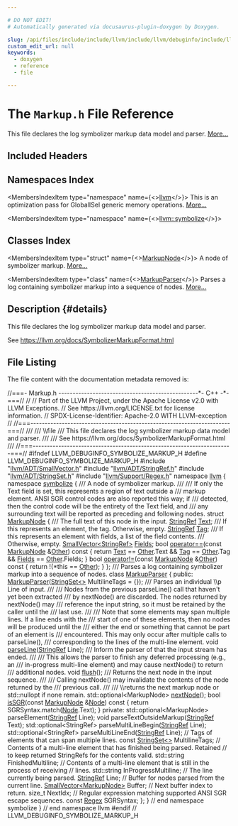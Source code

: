 ```yaml
---

# DO NOT EDIT!
# Automatically generated via docusaurus-plugin-doxygen by Doxygen.

slug: /api/files/include/include/llvm/include/llvm/debuginfo/include/llvm/debuginfo/symbolize/markup-h
custom_edit_url: null
keywords:
  - doxygen
  - reference
  - file

---
```





# The `Markup.h` File Reference

<DoxygenPage pluginConfig={pluginConfig}>

This file declares the log symbolizer markup data model and parser. <a href="#details">More...</a>

## Included Headers

<IncludesList>
<IncludesListItem
  filePath="llvm/ADT/SmallVector.h"
  permalink="/docs/api/files/include/include/llvm/include/llvm/adt/smallvector-h"
  isLocal="true" />
<IncludesListItem
  filePath="llvm/ADT/StringRef.h"
  permalink="/docs/api/files/include/include/llvm/include/llvm/adt/stringref-h"
  isLocal="true" />
<IncludesListItem
  filePath="llvm/ADT/StringSet.h"
  permalink="/docs/api/files/include/include/llvm/include/llvm/adt/stringset-h"
  isLocal="true" />
<IncludesListItem
  filePath="llvm/Support/Regex.h"
  permalink="/docs/api/files/include/include/llvm/include/llvm/support/regex-h"
  isLocal="true" />
</IncludesList>

## Namespaces Index

<MembersIndex>

<MembersIndexItem
  type="namespace"
  name={<><a href="/docs/api/namespaces/llvm">llvm</a></>}>
This is an optimization pass for GlobalISel generic memory operations. <a href="/docs/api/namespaces/llvm/#details">More...</a>
</MembersIndexItem>

<MembersIndexItem
  type="namespace"
  name={<><a href="/docs/api/namespaces/llvm/symbolize">llvm::symbolize</a></>}>
</MembersIndexItem>

</MembersIndex>

## Classes Index

<MembersIndex>

<MembersIndexItem
  type="struct"
  name={<><a href="/docs/api/structs/llvm/symbolize/markupnode">MarkupNode</a></>}>
A node of symbolizer markup. <a href="/docs/api/structs/llvm/symbolize/markupnode/#details">More...</a>
</MembersIndexItem>

<MembersIndexItem
  type="class"
  name={<><a href="/docs/api/classes/llvm/symbolize/markupparser">MarkupParser</a></>}>
Parses a log containing symbolizer markup into a sequence of nodes. <a href="/docs/api/classes/llvm/symbolize/markupparser/#details">More...</a>
</MembersIndexItem>

</MembersIndex>

## Description {#details}

This file declares the log symbolizer markup data model and parser.

See <a href="https://llvm.org/docs/SymbolizerMarkupFormat.html">https://llvm.org/docs/SymbolizerMarkupFormat.html</a>

## File Listing

The file content with the documentation metadata removed is:

<ProgramListing>

<Link id="l00001" /><CodeLine lineNumber="1"><span class="doxyHighlightComment">//===- Markup.h -------------------------------------------------&#42;- C++ -&#42;-===//</span></CodeLine>
<Link id="l00002" /><CodeLine lineNumber="2"><span class="doxyHighlightComment">//</span></CodeLine>
<Link id="l00003" /><CodeLine lineNumber="3"><span class="doxyHighlightComment">// Part of the LLVM Project, under the Apache License v2.0 with LLVM Exceptions.</span></CodeLine>
<Link id="l00004" /><CodeLine lineNumber="4"><span class="doxyHighlightComment">// See https://llvm.org/LICENSE.txt for license information.</span></CodeLine>
<Link id="l00005" /><CodeLine lineNumber="5"><span class="doxyHighlightComment">// SPDX-License-Identifier: Apache-2.0 WITH LLVM-exception</span></CodeLine>
<Link id="l00006" /><CodeLine lineNumber="6"><span class="doxyHighlightComment">//</span></CodeLine>
<Link id="l00007" /><CodeLine lineNumber="7"><span class="doxyHighlightComment">//===----------------------------------------------------------------------===//</span></CodeLine>
<Link id="l00008" /><CodeLine lineNumber="8"><span class="doxyHighlightComment">///</span></CodeLine>
<Link id="l00009" /><CodeLine lineNumber="9"><span class="doxyHighlightComment">/// \\file</span></CodeLine>
<Link id="l00010" /><CodeLine lineNumber="10"><span class="doxyHighlightComment">/// This file declares the log symbolizer markup data model and parser.</span></CodeLine>
<Link id="l00011" /><CodeLine lineNumber="11"><span class="doxyHighlightComment">///</span></CodeLine>
<Link id="l00012" /><CodeLine lineNumber="12"><span class="doxyHighlightComment">/// See https://llvm.org/docs/SymbolizerMarkupFormat.html</span></CodeLine>
<Link id="l00013" /><CodeLine lineNumber="13"><span class="doxyHighlightComment">///</span></CodeLine>
<Link id="l00014" /><CodeLine lineNumber="14"><span class="doxyHighlightComment">//===----------------------------------------------------------------------===//</span></CodeLine>
<Link id="l00015" /><CodeLine lineNumber="15"></CodeLine>
<Link id="l00016" /><CodeLine lineNumber="16"><span class="doxyHighlightPreprocessor">#ifndef LLVM&#95;DEBUGINFO&#95;SYMBOLIZE&#95;MARKUP&#95;H</span></CodeLine>
<Link id="l00017" /><CodeLine lineNumber="17"><span class="doxyHighlightPreprocessor">#define LLVM&#95;DEBUGINFO&#95;SYMBOLIZE&#95;MARKUP&#95;H</span></CodeLine>
<Link id="l00018" /><CodeLine lineNumber="18"></CodeLine>
<Link id="l00019" /><CodeLine lineNumber="19"><span class="doxyHighlightPreprocessor">#include &quot;<a href="/docs/api/files/include/include/llvm/include/llvm/adt/smallvector-h">llvm/ADT/SmallVector.h</a>&quot;</span></CodeLine>
<Link id="l00020" /><CodeLine lineNumber="20"><span class="doxyHighlightPreprocessor">#include &quot;<a href="/docs/api/files/include/include/llvm/include/llvm/adt/stringref-h">llvm/ADT/StringRef.h</a>&quot;</span></CodeLine>
<Link id="l00021" /><CodeLine lineNumber="21"><span class="doxyHighlightPreprocessor">#include &quot;<a href="/docs/api/files/include/include/llvm/include/llvm/adt/stringset-h">llvm/ADT/StringSet.h</a>&quot;</span></CodeLine>
<Link id="l00022" /><CodeLine lineNumber="22"><span class="doxyHighlightPreprocessor">#include &quot;<a href="/docs/api/files/include/include/llvm/include/llvm/support/regex-h">llvm/Support/Regex.h</a>&quot;</span></CodeLine>
<Link id="l00023" /><CodeLine lineNumber="23"></CodeLine>
<Link id="l00024" /><CodeLine lineNumber="24"><span class="doxyHighlightKeyword">namespace </span><span class="doxyHighlight"><a href="/docs/api/namespaces/llvm">llvm</a> &#123;</span></CodeLine>
<Link id="l00025" /><CodeLine lineNumber="25"><span class="doxyHighlightKeyword">namespace </span><span class="doxyHighlight"><a href="/docs/api/namespaces/llvm/symbolize">symbolize</a> &#123;</span></CodeLine>
<Link id="l00026" /><CodeLine lineNumber="26"></CodeLine>
<Link id="l00027" /><CodeLine lineNumber="27"><span class="doxyHighlightComment">/// A node of symbolizer markup.</span></CodeLine>
<Link id="l00028" /><CodeLine lineNumber="28"><span class="doxyHighlightComment">///</span></CodeLine>
<Link id="l00029" /><CodeLine lineNumber="29"><span class="doxyHighlightComment">/// If only the Text field is set, this represents a region of text outside a</span></CodeLine>
<Link id="l00030" /><CodeLine lineNumber="30"><span class="doxyHighlightComment">/// markup element. ANSI SGR control codes are also reported this way; if</span></CodeLine>
<Link id="l00031" /><CodeLine lineNumber="31"><span class="doxyHighlightComment">/// detected, then the control code will be the entirety of the Text field, and</span></CodeLine>
<Link id="l00032" /><CodeLine lineNumber="32"><span class="doxyHighlightComment">/// any surrounding text will be reported as preceding and following nodes.</span></CodeLine>
<Link id="l00033" /><CodeLine lineNumber="33" lineLink="/docs/api/structs/llvm/symbolize/markupnode"><span class="doxyHighlightKeyword">struct </span><span class="doxyHighlight"><a href="/docs/api/structs/llvm/symbolize/markupnode">MarkupNode</a> &#123;</span></CodeLine>
<Link id="l00034" /><CodeLine lineNumber="34"><span class="doxyHighlightComment">  /// The full text of this node in the input.</span></CodeLine>
<Link id="l00035" /><CodeLine lineNumber="35" lineLink="/docs/api/structs/llvm/symbolize/markupnode/#a08a692ebc984aae6e9584fc5abee8826"><span class="doxyHighlight">  <a href="/docs/api/classes/llvm/stringref">StringRef</a> <a href="/docs/api/structs/llvm/symbolize/markupnode/#a08a692ebc984aae6e9584fc5abee8826">Text</a>;</span></CodeLine>
<Link id="l00036" /><CodeLine lineNumber="36"></CodeLine>
<Link id="l00037" /><CodeLine lineNumber="37"><span class="doxyHighlightComment">  /// If this represents an element, the tag. Otherwise, empty.</span></CodeLine>
<Link id="l00038" /><CodeLine lineNumber="38" lineLink="/docs/api/structs/llvm/symbolize/markupnode/#ac8216cbf796717c6e416b2fcdbdaf84c"><span class="doxyHighlight">  <a href="/docs/api/classes/llvm/stringref">StringRef</a> <a href="/docs/api/structs/llvm/symbolize/markupnode/#ac8216cbf796717c6e416b2fcdbdaf84c">Tag</a>;</span></CodeLine>
<Link id="l00039" /><CodeLine lineNumber="39"></CodeLine>
<Link id="l00040" /><CodeLine lineNumber="40"><span class="doxyHighlightComment">  /// If this represents an element with fields, a list of the field contents.</span></CodeLine>
<Link id="l00041" /><CodeLine lineNumber="41"><span class="doxyHighlightComment">  /// Otherwise, empty.</span></CodeLine>
<Link id="l00042" /><CodeLine lineNumber="42" lineLink="/docs/api/structs/llvm/symbolize/markupnode/#a1efb13366184ee46411461e8b08c0e54"><span class="doxyHighlight">  <a href="/docs/api/classes/llvm/smallvector">SmallVector&lt;StringRef&gt;</a> <a href="/docs/api/structs/llvm/symbolize/markupnode/#a1efb13366184ee46411461e8b08c0e54">Fields</a>;</span></CodeLine>
<Link id="l00043" /><CodeLine lineNumber="43"></CodeLine>
<Link id="l00044" /><CodeLine lineNumber="44" lineLink="/docs/api/structs/llvm/symbolize/markupnode/#ac9d48b37f99d9aaaa892ec3f575493c1"><span class="doxyHighlight">  </span><span class="doxyHighlightKeywordType">bool</span><span class="doxyHighlight"> <a href="/docs/api/structs/llvm/symbolize/markupnode/#ac9d48b37f99d9aaaa892ec3f575493c1">operator==</a>(</span><span class="doxyHighlightKeyword">const</span><span class="doxyHighlight"> <a href="/docs/api/structs/llvm/symbolize/markupnode">MarkupNode</a> &amp;<a href="/docs/api/namespaces/llvm/#a9eb4f5b98b70ee4fab9614ed58282c1fa6311ae17c1ee52b36e68aaf4ad066387">Other</a>)</span><span class="doxyHighlightKeyword"> const </span><span class="doxyHighlight">&#123;</span></CodeLine>
<Link id="l00045" /><CodeLine lineNumber="45"><span class="doxyHighlight">    </span><span class="doxyHighlightKeywordFlow">return</span><span class="doxyHighlight"> <a href="/docs/api/structs/llvm/symbolize/markupnode/#a08a692ebc984aae6e9584fc5abee8826">Text</a> == <a href="/docs/api/namespaces/llvm/#a9eb4f5b98b70ee4fab9614ed58282c1fa6311ae17c1ee52b36e68aaf4ad066387">Other</a>.Text &amp;&amp; <a href="/docs/api/structs/llvm/symbolize/markupnode/#ac8216cbf796717c6e416b2fcdbdaf84c">Tag</a> == <a href="/docs/api/namespaces/llvm/#a9eb4f5b98b70ee4fab9614ed58282c1fa6311ae17c1ee52b36e68aaf4ad066387">Other</a>.Tag &amp;&amp; <a href="/docs/api/structs/llvm/symbolize/markupnode/#a1efb13366184ee46411461e8b08c0e54">Fields</a> == <a href="/docs/api/namespaces/llvm/#a9eb4f5b98b70ee4fab9614ed58282c1fa6311ae17c1ee52b36e68aaf4ad066387">Other</a>.Fields;</span></CodeLine>
<Link id="l00046" /><CodeLine lineNumber="46"><span class="doxyHighlight">  &#125;</span></CodeLine>
<Link id="l00047" /><CodeLine lineNumber="47" lineLink="/docs/api/structs/llvm/symbolize/markupnode/#a0fa9680fba5bf11f3db4ac5de81af5d4"><span class="doxyHighlight">  </span><span class="doxyHighlightKeywordType">bool</span><span class="doxyHighlight"> <a href="/docs/api/structs/llvm/symbolize/markupnode/#a0fa9680fba5bf11f3db4ac5de81af5d4">operator!=</a>(</span><span class="doxyHighlightKeyword">const</span><span class="doxyHighlight"> <a href="/docs/api/structs/llvm/symbolize/markupnode">MarkupNode</a> &amp;<a href="/docs/api/namespaces/llvm/#a9eb4f5b98b70ee4fab9614ed58282c1fa6311ae17c1ee52b36e68aaf4ad066387">Other</a>)</span><span class="doxyHighlightKeyword"> const </span><span class="doxyHighlight">&#123; </span><span class="doxyHighlightKeywordFlow">return</span><span class="doxyHighlight"> !(&#42;</span><span class="doxyHighlightKeyword">this</span><span class="doxyHighlight"> == <a href="/docs/api/namespaces/llvm/#a9eb4f5b98b70ee4fab9614ed58282c1fa6311ae17c1ee52b36e68aaf4ad066387">Other</a>); &#125;</span></CodeLine>
<Link id="l00048" /><CodeLine lineNumber="48"><span class="doxyHighlight">&#125;;</span></CodeLine>
<Link id="l00049" /><CodeLine lineNumber="49"></CodeLine>
<Link id="l00050" /><CodeLine lineNumber="50"><span class="doxyHighlightComment">/// Parses a log containing symbolizer markup into a sequence of nodes.</span></CodeLine>
<Link id="l00051" /><CodeLine lineNumber="51" lineLink="/docs/api/classes/llvm/symbolize/markupparser"><span class="doxyHighlightKeyword">class </span><span class="doxyHighlight"><a href="/docs/api/classes/llvm/symbolize/markupparser/#a6a77ded267a2d238bf5f1e9c3a78dc96">MarkupParser</a> &#123;</span></CodeLine>
<Link id="l00052" /><CodeLine lineNumber="52"><span class="doxyHighlightKeyword">public</span><span class="doxyHighlight">:</span></CodeLine>
<Link id="l00053" /><CodeLine lineNumber="53"><span class="doxyHighlight">  <a href="/docs/api/classes/llvm/symbolize/markupparser/#a6a77ded267a2d238bf5f1e9c3a78dc96">MarkupParser</a>(<a href="/docs/api/classes/llvm/stringset">StringSet&lt;&gt;</a> MultilineTags = &#123;&#125;);</span></CodeLine>
<Link id="l00054" /><CodeLine lineNumber="54"></CodeLine>
<Link id="l00055" /><CodeLine lineNumber="55"><span class="doxyHighlightComment">  /// Parses an individual \\p Line of input.</span></CodeLine>
<Link id="l00056" /><CodeLine lineNumber="56"><span class="doxyHighlightComment">  ///</span></CodeLine>
<Link id="l00057" /><CodeLine lineNumber="57"><span class="doxyHighlightComment">  /// Nodes from the previous parseLine() call that haven&#39;t yet been extracted</span></CodeLine>
<Link id="l00058" /><CodeLine lineNumber="58"><span class="doxyHighlightComment">  /// by nextNode() are discarded. The nodes returned by nextNode() may</span></CodeLine>
<Link id="l00059" /><CodeLine lineNumber="59"><span class="doxyHighlightComment">  /// reference the input string, so it must be retained by the caller until the</span></CodeLine>
<Link id="l00060" /><CodeLine lineNumber="60"><span class="doxyHighlightComment">  /// last use.</span></CodeLine>
<Link id="l00061" /><CodeLine lineNumber="61"><span class="doxyHighlightComment">  ///</span></CodeLine>
<Link id="l00062" /><CodeLine lineNumber="62"><span class="doxyHighlightComment">  /// Note that some elements may span multiple lines. If a line ends with the</span></CodeLine>
<Link id="l00063" /><CodeLine lineNumber="63"><span class="doxyHighlightComment">  /// start of one of these elements, then no nodes will be produced until the</span></CodeLine>
<Link id="l00064" /><CodeLine lineNumber="64"><span class="doxyHighlightComment">  /// either the end or something that cannot be part of an element is</span></CodeLine>
<Link id="l00065" /><CodeLine lineNumber="65"><span class="doxyHighlightComment">  /// encountered. This may only occur after multiple calls to parseLine(),</span></CodeLine>
<Link id="l00066" /><CodeLine lineNumber="66"><span class="doxyHighlightComment">  /// corresponding to the lines of the multi-line element.</span></CodeLine>
<Link id="l00067" /><CodeLine lineNumber="67"><span class="doxyHighlight">  </span><span class="doxyHighlightKeywordType">void</span><span class="doxyHighlight"> <a href="/docs/api/classes/llvm/symbolize/markupparser/#af65477d093fd230a78c34132fd3a6546">parseLine</a>(<a href="/docs/api/classes/llvm/stringref">StringRef</a> Line);</span></CodeLine>
<Link id="l00068" /><CodeLine lineNumber="68"></CodeLine>
<Link id="l00069" /><CodeLine lineNumber="69"><span class="doxyHighlightComment">  /// Inform the parser of that the input stream has ended.</span></CodeLine>
<Link id="l00070" /><CodeLine lineNumber="70"><span class="doxyHighlightComment">  ///</span></CodeLine>
<Link id="l00071" /><CodeLine lineNumber="71"><span class="doxyHighlightComment">  /// This allows the parser to finish any deferred processing (e.g., an</span></CodeLine>
<Link id="l00072" /><CodeLine lineNumber="72"><span class="doxyHighlightComment">  /// in-progress multi-line element) and may cause nextNode() to return</span></CodeLine>
<Link id="l00073" /><CodeLine lineNumber="73"><span class="doxyHighlightComment">  /// additional nodes.</span></CodeLine>
<Link id="l00074" /><CodeLine lineNumber="74"><span class="doxyHighlight">  </span><span class="doxyHighlightKeywordType">void</span><span class="doxyHighlight"> <a href="/docs/api/classes/llvm/symbolize/markupparser/#a2cb494b6794b875a17f4b0ddb5f858af">flush</a>();</span></CodeLine>
<Link id="l00075" /><CodeLine lineNumber="75"></CodeLine>
<Link id="l00076" /><CodeLine lineNumber="76"><span class="doxyHighlightComment">  /// Returns the next node in the input sequence.</span></CodeLine>
<Link id="l00077" /><CodeLine lineNumber="77"><span class="doxyHighlightComment">  ///</span></CodeLine>
<Link id="l00078" /><CodeLine lineNumber="78"><span class="doxyHighlightComment">  /// Calling nextNode() may invalidate the contents of the node returned by the</span></CodeLine>
<Link id="l00079" /><CodeLine lineNumber="79"><span class="doxyHighlightComment">  /// previous call.</span></CodeLine>
<Link id="l00080" /><CodeLine lineNumber="80"><span class="doxyHighlightComment">  ///</span></CodeLine>
<Link id="l00081" /><CodeLine lineNumber="81"><span class="doxyHighlightComment">  /// \\returns the next markup node or std::nullopt if none remain.</span></CodeLine>
<Link id="l00082" /><CodeLine lineNumber="82"><span class="doxyHighlight">  std::optional&lt;MarkupNode&gt; <a href="/docs/api/classes/llvm/symbolize/markupparser/#a1eaa76c1f1e142ff478fe1ac0196cab9">nextNode</a>();</span></CodeLine>
<Link id="l00083" /><CodeLine lineNumber="83"></CodeLine>
<Link id="l00084" /><CodeLine lineNumber="84" lineLink="/docs/api/classes/llvm/symbolize/markupparser/#a31a48c7806aabb3e20030a142f2f05f5"><span class="doxyHighlight">  </span><span class="doxyHighlightKeywordType">bool</span><span class="doxyHighlight"> <a href="/docs/api/classes/llvm/symbolize/markupparser/#a31a48c7806aabb3e20030a142f2f05f5">isSGR</a>(</span><span class="doxyHighlightKeyword">const</span><span class="doxyHighlight"> <a href="/docs/api/structs/llvm/symbolize/markupnode">MarkupNode</a> &amp;<a href="/docs/api/classes/node">Node</a>)</span><span class="doxyHighlightKeyword"> const </span><span class="doxyHighlight">&#123;</span></CodeLine>
<Link id="l00085" /><CodeLine lineNumber="85"><span class="doxyHighlight">    </span><span class="doxyHighlightKeywordFlow">return</span><span class="doxyHighlight"> SGRSyntax.match(<a href="/docs/api/classes/node">Node</a>.Text);</span></CodeLine>
<Link id="l00086" /><CodeLine lineNumber="86"><span class="doxyHighlight">  &#125;</span></CodeLine>
<Link id="l00087" /><CodeLine lineNumber="87"></CodeLine>
<Link id="l00088" /><CodeLine lineNumber="88"><span class="doxyHighlightKeyword">private</span><span class="doxyHighlight">:</span></CodeLine>
<Link id="l00089" /><CodeLine lineNumber="89"><span class="doxyHighlight">  std::optional&lt;MarkupNode&gt; parseElement(<a href="/docs/api/classes/llvm/stringref">StringRef</a> Line);</span></CodeLine>
<Link id="l00090" /><CodeLine lineNumber="90"><span class="doxyHighlight">  </span><span class="doxyHighlightKeywordType">void</span><span class="doxyHighlight"> parseTextOutsideMarkup(<a href="/docs/api/classes/llvm/stringref">StringRef</a> Text);</span></CodeLine>
<Link id="l00091" /><CodeLine lineNumber="91"><span class="doxyHighlight">  std::optional&lt;StringRef&gt; parseMultiLineBegin(<a href="/docs/api/classes/llvm/stringref">StringRef</a> Line);</span></CodeLine>
<Link id="l00092" /><CodeLine lineNumber="92"><span class="doxyHighlight">  std::optional&lt;StringRef&gt; parseMultiLineEnd(<a href="/docs/api/classes/llvm/stringref">StringRef</a> Line);</span></CodeLine>
<Link id="l00093" /><CodeLine lineNumber="93"></CodeLine>
<Link id="l00094" /><CodeLine lineNumber="94"><span class="doxyHighlight">  </span><span class="doxyHighlightComment">// Tags of elements that can span multiple lines.</span></CodeLine>
<Link id="l00095" /><CodeLine lineNumber="95"><span class="doxyHighlight">  </span><span class="doxyHighlightKeyword">const</span><span class="doxyHighlight"> <a href="/docs/api/classes/llvm/stringset">StringSet&lt;&gt;</a> MultilineTags;</span></CodeLine>
<Link id="l00096" /><CodeLine lineNumber="96"></CodeLine>
<Link id="l00097" /><CodeLine lineNumber="97"><span class="doxyHighlight">  </span><span class="doxyHighlightComment">// Contents of a multi-line element that has finished being parsed. Retained</span></CodeLine>
<Link id="l00098" /><CodeLine lineNumber="98"><span class="doxyHighlight">  </span><span class="doxyHighlightComment">// to keep returned StringRefs for the contents valid.</span></CodeLine>
<Link id="l00099" /><CodeLine lineNumber="99"><span class="doxyHighlight">  std::string FinishedMultiline;</span></CodeLine>
<Link id="l00100" /><CodeLine lineNumber="100"></CodeLine>
<Link id="l00101" /><CodeLine lineNumber="101"><span class="doxyHighlight">  </span><span class="doxyHighlightComment">// Contents of a multi-line element that is still in the process of receiving</span></CodeLine>
<Link id="l00102" /><CodeLine lineNumber="102"><span class="doxyHighlight">  </span><span class="doxyHighlightComment">// lines.</span></CodeLine>
<Link id="l00103" /><CodeLine lineNumber="103"><span class="doxyHighlight">  std::string InProgressMultiline;</span></CodeLine>
<Link id="l00104" /><CodeLine lineNumber="104"></CodeLine>
<Link id="l00105" /><CodeLine lineNumber="105"><span class="doxyHighlight">  </span><span class="doxyHighlightComment">// The line currently being parsed.</span></CodeLine>
<Link id="l00106" /><CodeLine lineNumber="106"><span class="doxyHighlight">  <a href="/docs/api/classes/llvm/stringref">StringRef</a> Line;</span></CodeLine>
<Link id="l00107" /><CodeLine lineNumber="107"></CodeLine>
<Link id="l00108" /><CodeLine lineNumber="108"><span class="doxyHighlight">  </span><span class="doxyHighlightComment">// Buffer for nodes parsed from the current line.</span></CodeLine>
<Link id="l00109" /><CodeLine lineNumber="109"><span class="doxyHighlight">  <a href="/docs/api/classes/llvm/smallvector">SmallVector&lt;MarkupNode&gt;</a> Buffer;</span></CodeLine>
<Link id="l00110" /><CodeLine lineNumber="110"></CodeLine>
<Link id="l00111" /><CodeLine lineNumber="111"><span class="doxyHighlight">  </span><span class="doxyHighlightComment">// Next buffer index to return.</span></CodeLine>
<Link id="l00112" /><CodeLine lineNumber="112"><span class="doxyHighlight">  </span><span class="doxyHighlightKeywordType">size&#95;t</span><span class="doxyHighlight"> NextIdx;</span></CodeLine>
<Link id="l00113" /><CodeLine lineNumber="113"></CodeLine>
<Link id="l00114" /><CodeLine lineNumber="114"><span class="doxyHighlight">  </span><span class="doxyHighlightComment">// Regular expression matching supported ANSI SGR escape sequences.</span></CodeLine>
<Link id="l00115" /><CodeLine lineNumber="115"><span class="doxyHighlight">  </span><span class="doxyHighlightKeyword">const</span><span class="doxyHighlight"> <a href="/docs/api/classes/llvm/regex">Regex</a> SGRSyntax;</span></CodeLine>
<Link id="l00116" /><CodeLine lineNumber="116"><span class="doxyHighlight">&#125;;</span></CodeLine>
<Link id="l00117" /><CodeLine lineNumber="117"></CodeLine>
<Link id="l00118" /><CodeLine lineNumber="118"><span class="doxyHighlight">&#125; </span><span class="doxyHighlightComment">// end namespace symbolize</span></CodeLine>
<Link id="l00119" /><CodeLine lineNumber="119"><span class="doxyHighlight">&#125; </span><span class="doxyHighlightComment">// end namespace llvm</span></CodeLine>
<Link id="l00120" /><CodeLine lineNumber="120"></CodeLine>
<Link id="l00121" /><CodeLine lineNumber="121"><span class="doxyHighlightPreprocessor">#endif </span><span class="doxyHighlightComment">// LLVM&#95;DEBUGINFO&#95;SYMBOLIZE&#95;MARKUP&#95;H</span></CodeLine>

</ProgramListing>


</DoxygenPage>
